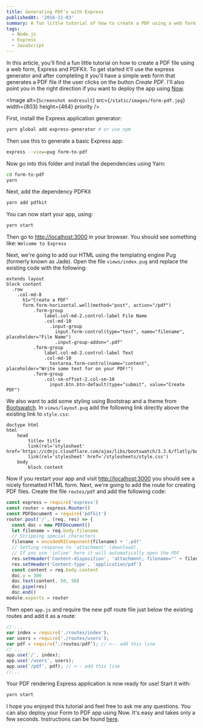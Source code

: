 ```yaml
---
title: Generating PDF's with Express
publishedAt: '2016-11-03'
summary: A fun little tutorial of how to create a PDF using a web form, Express and PDFKit
tags:
  - Node.js
  - Express
  - JavaScript
---
```


In this article, you'll find a fun little tutorial on how to create a PDF file using a web form, Express and PDFKit. To get started it'll use the express generator and after completing it you'll have a simple web form that generates a PDF file if the user clicks on the button _Create PDF_. I'll also point you in the right direction if you want to deploy the app using [Now](https://zeit.co/now).

<Image
  alt={`Screenshot endresult`}
  src={`/static/images/form-pdf.jpg`}
  width={803}
  height={464}
  priority
/>

First, install the Express application generator:

```bash
yarn global add express-generator # or use npm
```

Then use this to generate a basic Express app:

```bash
express --view=pug form-to-pdf
```

Now go into this folder and install the dependencies using Yarn:

```bash
cd form-to-pdf
yarn
```

Next, add the dependency PDFKit

```bash
yarn add pdfkit
```

You can now start your app, using:

```bash
yarn start
```

Then go to [http://localhost:3000](http://localhost:3000) in your browser. You should see something like: `Welcome to Express`

Next, we're going to add our HTML using the templating engine Pug (formerly known as Jade). Open the file `views/index.pug`
and replace the existing code with the following:

```pug
extends layout
block content
  .row
    .col-md-8
      h1="Create a PDF"
      form.form-horizontal.well(method="post", action="/pdf")
          .form-group
              label.col-md-2.control-label File Name
              .col-md-10
                .input-group
                  input.form-control(type="text", name="filename", placeholder="File Name")
                  .input-group-addon=".pdf"
          .form-group
              label.col-md-2.control-label Text
              .col-md-10
                textarea.form-control(name="content", placeholder="Write some text for on your PDF!")
          .form-group
              .col-sm-offset-2.col-sm-10
                input.btn.btn-default(type="submit", value="Create PDF")
```

We also want to add some styling using Bootstrap and a theme from [Bootswatch](https://bootswatch.com/). In `views/layout.pug` add the following link directly above the existing link to `style.css`:

```pug
doctype html
html
    head
        title= title
        link(rel='stylesheet' href='https://cdnjs.cloudflare.com/ajax/libs/bootswatch/3.3.6/flatly/bootstrap.min.css')
        link(rel='stylesheet' href='/stylesheets/style.css')
    body
        block content
```

Now if you restart your app and visit [http://localhost:3000](http://localhost:3000) you should see a nicely formatted HTML form. Next, we're going to add the route for creating PDF files. Create the file `routes/pdf` and add the following code:

```js
const express = require('express')
const router = express.Router()
const PDFDocument = require('pdfkit')
router.post('/', (req, res) => {
  const doc = new PDFDocument()
  let filename = req.body.filename
  // Stripping special characters
  filename = encodeURIComponent(filename) + '.pdf'
  // Setting response to 'attachment' (download).
  // If you use 'inline' here it will automatically open the PDF
  res.setHeader('Content-disposition', 'attachment; filename="' + filename + '"')
  res.setHeader('Content-type', 'application/pdf')
  const content = req.body.content
  doc.y = 300
  doc.text(content, 50, 50)
  doc.pipe(res)
  doc.end()
module.exports = router
```

Then open `app.js` and require the new pdf route file just below the existing routes and add it as a route:

```js
// ...
var index = require('./routes/index');
var users = require('./routes/users');
var pdf = require(‘./routes/pdf’); // <-- add this line
// ...
app.use('/', index);
app.use('/users', users);
app.use('/pdf', pdf); // <-- add this line
//...
```

Your PDF rendering Express application is now ready for use! Start
it with:

```bash
yarn start
```

I hope you enjoyed this tutorial and feel free to ask me any questions. You can also deploy your Form to PDF app using Now. It's easy and takes only a few seconds. Instructions can be found [here](https://zeit.co/now).
